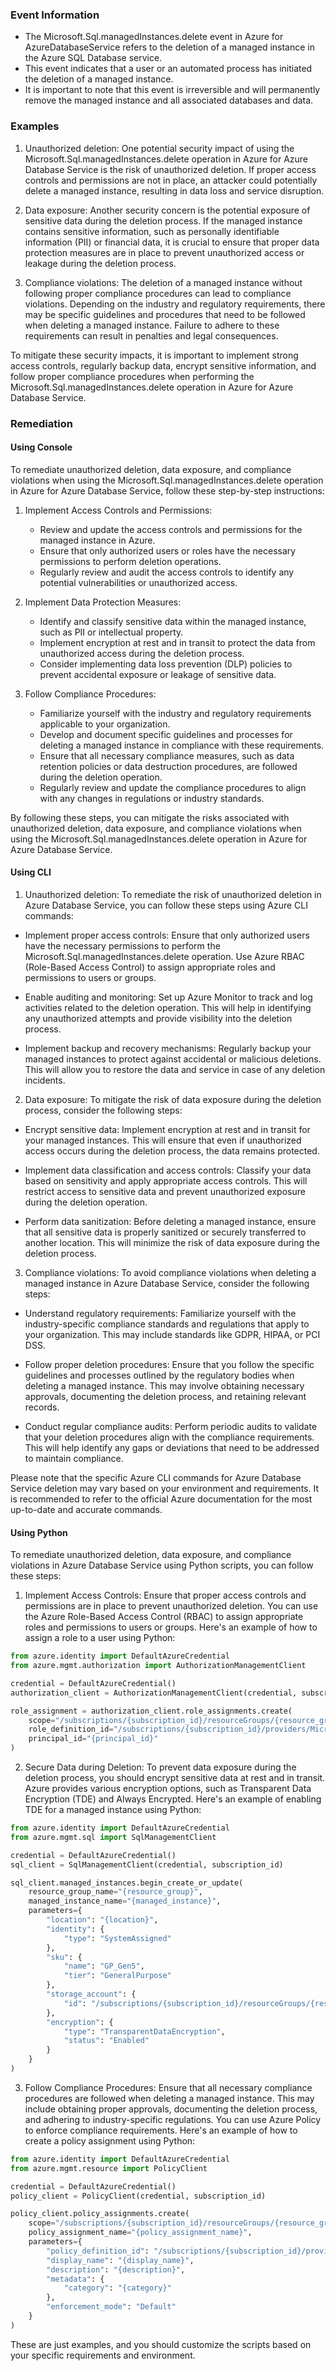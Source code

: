
### Event Information

- The Microsoft.Sql.managedInstances.delete event in Azure for AzureDatabaseService refers to the deletion of a managed instance in the Azure SQL Database service.
- This event indicates that a user or an automated process has initiated the deletion of a managed instance.
- It is important to note that this event is irreversible and will permanently remove the managed instance and all associated databases and data.


### Examples

1. Unauthorized deletion: One potential security impact of using the Microsoft.Sql.managedInstances.delete operation in Azure for Azure Database Service is the risk of unauthorized deletion. If proper access controls and permissions are not in place, an attacker could potentially delete a managed instance, resulting in data loss and service disruption.

2. Data exposure: Another security concern is the potential exposure of sensitive data during the deletion process. If the managed instance contains sensitive information, such as personally identifiable information (PII) or financial data, it is crucial to ensure that proper data protection measures are in place to prevent unauthorized access or leakage during the deletion process.

3. Compliance violations: The deletion of a managed instance without following proper compliance procedures can lead to compliance violations. Depending on the industry and regulatory requirements, there may be specific guidelines and procedures that need to be followed when deleting a managed instance. Failure to adhere to these requirements can result in penalties and legal consequences.

To mitigate these security impacts, it is important to implement strong access controls, regularly backup data, encrypt sensitive information, and follow proper compliance procedures when performing the Microsoft.Sql.managedInstances.delete operation in Azure for Azure Database Service.

### Remediation

#### Using Console

To remediate unauthorized deletion, data exposure, and compliance violations when using the Microsoft.Sql.managedInstances.delete operation in Azure for Azure Database Service, follow these step-by-step instructions:

1. Implement Access Controls and Permissions:
   - Review and update the access controls and permissions for the managed instance in Azure.
   - Ensure that only authorized users or roles have the necessary permissions to perform deletion operations.
   - Regularly review and audit the access controls to identify any potential vulnerabilities or unauthorized access.

2. Implement Data Protection Measures:
   - Identify and classify sensitive data within the managed instance, such as PII or intellectual property.
   - Implement encryption at rest and in transit to protect the data from unauthorized access during the deletion process.
   - Consider implementing data loss prevention (DLP) policies to prevent accidental exposure or leakage of sensitive data.

3. Follow Compliance Procedures:
   - Familiarize yourself with the industry and regulatory requirements applicable to your organization.
   - Develop and document specific guidelines and processes for deleting a managed instance in compliance with these requirements.
   - Ensure that all necessary compliance measures, such as data retention policies or data destruction procedures, are followed during the deletion operation.
   - Regularly review and update the compliance procedures to align with any changes in regulations or industry standards.

By following these steps, you can mitigate the risks associated with unauthorized deletion, data exposure, and compliance violations when using the Microsoft.Sql.managedInstances.delete operation in Azure for Azure Database Service.

#### Using CLI

1. Unauthorized deletion: To remediate the risk of unauthorized deletion in Azure Database Service, you can follow these steps using Azure CLI commands:

- Implement proper access controls: Ensure that only authorized users have the necessary permissions to perform the Microsoft.Sql.managedInstances.delete operation. Use Azure RBAC (Role-Based Access Control) to assign appropriate roles and permissions to users or groups.

- Enable auditing and monitoring: Set up Azure Monitor to track and log activities related to the deletion operation. This will help in identifying any unauthorized attempts and provide visibility into the deletion process.

- Implement backup and recovery mechanisms: Regularly backup your managed instances to protect against accidental or malicious deletions. This will allow you to restore the data and service in case of any deletion incidents.

2. Data exposure: To mitigate the risk of data exposure during the deletion process, consider the following steps:

- Encrypt sensitive data: Implement encryption at rest and in transit for your managed instances. This will ensure that even if unauthorized access occurs during the deletion process, the data remains protected.

- Implement data classification and access controls: Classify your data based on sensitivity and apply appropriate access controls. This will restrict access to sensitive data and prevent unauthorized exposure during the deletion operation.

- Perform data sanitization: Before deleting a managed instance, ensure that all sensitive data is properly sanitized or securely transferred to another location. This will minimize the risk of data exposure during the deletion process.

3. Compliance violations: To avoid compliance violations when deleting a managed instance in Azure Database Service, consider the following steps:

- Understand regulatory requirements: Familiarize yourself with the industry-specific compliance standards and regulations that apply to your organization. This may include standards like GDPR, HIPAA, or PCI DSS.

- Follow proper deletion procedures: Ensure that you follow the specific guidelines and processes outlined by the regulatory bodies when deleting a managed instance. This may involve obtaining necessary approvals, documenting the deletion process, and retaining relevant records.

- Conduct regular compliance audits: Perform periodic audits to validate that your deletion procedures align with the compliance requirements. This will help identify any gaps or deviations that need to be addressed to maintain compliance.

Please note that the specific Azure CLI commands for Azure Database Service deletion may vary based on your environment and requirements. It is recommended to refer to the official Azure documentation for the most up-to-date and accurate commands.

#### Using Python

To remediate unauthorized deletion, data exposure, and compliance violations in Azure Database Service using Python scripts, you can follow these steps:

1. Implement Access Controls: Ensure that proper access controls and permissions are in place to prevent unauthorized deletion. You can use the Azure Role-Based Access Control (RBAC) to assign appropriate roles and permissions to users or groups. Here's an example of how to assign a role to a user using Python:

```python
from azure.identity import DefaultAzureCredential
from azure.mgmt.authorization import AuthorizationManagementClient

credential = DefaultAzureCredential()
authorization_client = AuthorizationManagementClient(credential, subscription_id)

role_assignment = authorization_client.role_assignments.create(
    scope="/subscriptions/{subscription_id}/resourceGroups/{resource_group}/providers/Microsoft.Sql/managedInstances/{managed_instance}",
    role_definition_id="/subscriptions/{subscription_id}/providers/Microsoft.Authorization/roleDefinitions/{role_definition_id}",
    principal_id="{principal_id}"
)
```

2. Secure Data during Deletion: To prevent data exposure during the deletion process, you should encrypt sensitive data at rest and in transit. Azure provides various encryption options, such as Transparent Data Encryption (TDE) and Always Encrypted. Here's an example of enabling TDE for a managed instance using Python:

```python
from azure.identity import DefaultAzureCredential
from azure.mgmt.sql import SqlManagementClient

credential = DefaultAzureCredential()
sql_client = SqlManagementClient(credential, subscription_id)

sql_client.managed_instances.begin_create_or_update(
    resource_group_name="{resource_group}",
    managed_instance_name="{managed_instance}",
    parameters={
        "location": "{location}",
        "identity": {
            "type": "SystemAssigned"
        },
        "sku": {
            "name": "GP_Gen5",
            "tier": "GeneralPurpose"
        },
        "storage_account": {
            "id": "/subscriptions/{subscription_id}/resourceGroups/{resource_group}/providers/Microsoft.Storage/storageAccounts/{storage_account}"
        },
        "encryption": {
            "type": "TransparentDataEncryption",
            "status": "Enabled"
        }
    }
)
```

3. Follow Compliance Procedures: Ensure that all necessary compliance procedures are followed when deleting a managed instance. This may include obtaining proper approvals, documenting the deletion process, and adhering to industry-specific regulations. You can use Azure Policy to enforce compliance requirements. Here's an example of how to create a policy assignment using Python:

```python
from azure.identity import DefaultAzureCredential
from azure.mgmt.resource import PolicyClient

credential = DefaultAzureCredential()
policy_client = PolicyClient(credential, subscription_id)

policy_client.policy_assignments.create(
    scope="/subscriptions/{subscription_id}/resourceGroups/{resource_group}",
    policy_assignment_name="{policy_assignment_name}",
    parameters={
        "policy_definition_id": "/subscriptions/{subscription_id}/providers/Microsoft.Authorization/policyDefinitions/{policy_definition_id}",
        "display_name": "{display_name}",
        "description": "{description}",
        "metadata": {
            "category": "{category}"
        },
        "enforcement_mode": "Default"
    }
)
```

These are just examples, and you should customize the scripts based on your specific requirements and environment.

